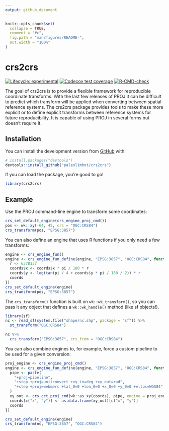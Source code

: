 ```yaml
---
output: github_document
---
```


<!-- README.md is generated from README.Rmd. Please edit that file -->

```r
knitr::opts_chunk$set(
  collapse = TRUE,
  comment = "#>",
  fig.path = "man/figures/README-",
  out.width = "100%"
)
```

# crs2crs

<!-- badges: start -->
[![Lifecycle: experimental](https://img.shields.io/badge/lifecycle-experimental-orange.svg)](https://lifecycle.r-lib.org/articles/stages.html#experimental)
[![Codecov test coverage](https://codecov.io/gh/paleolimbot/crs2crs/branch/master/graph/badge.svg)](https://codecov.io/gh/paleolimbot/crs2crs?branch=master)
[![R-CMD-check](https://github.com/paleolimbot/crs2crs/workflows/R-CMD-check/badge.svg)](https://github.com/paleolimbot/crs2crs/actions)
<!-- badges: end -->

The goal of crs2crs is to provide a flexible framework for reproducible coordinate transforms. With the last few releases of PROJ it can be difficult to predict which transform will be applied when converting between spatial reference systems. The crs2crs package provides tools to make these more explicit or to define explicit transforms between reference systems for future reproducibility. It is capable of using PROJ in several forms but doesn't require it.

## Installation

You can install the development version from [GitHub](https://github.com/) with:

``` r
# install.packages("devtools")
devtools::install_github("paleolimbot/crs2crs")
```

If you can load the package, you're good to go!

```r
library(crs2crs)
```

## Example

Use the PROJ command-line engine to transform some coordinates:

```r
crs_set_default_engine(crs_engine_proj_cmd())
pos <- wk::xy(-64, 45, crs = "OGC:CRS84")
crs_transform(pos, "EPSG:3857")
```

You can also define an engine that uses R functions if you only need a few transforms:

```r
engine <- crs_engine_fun()
engine <- crs_engine_fun_define(engine, "EPSG:3857", "OGC:CRS84", function(coords) {
  r <- 6378137
  coords$x <- coords$x * pi / 180 * r
  coords$y <- log(tan(pi / 4 + coords$y * pi / 180 / 2)) * r
  coords
})
crs_set_default_engine(engine)
crs_transform(pos, "EPSG:3857")
```

The `crs_transform()` function is built on `wk::wk_transform()`, so you can pass it any object that defines a `wk::wk_handle()` method (like sf objects!).

```r
library(sf)
nc <- read_sf(system.file("shape/nc.shp", package = "sf")) %>%
  st_transform("OGC:CRS84")

nc %>% 
  crs_transform("EPSG:3857", crs_from = "OGC:CRS84")
```

You can also combine engines to, for example, force a custom pipeline to be used for a given conversion:

```r
proj_engine <- crs_engine_proj_cmd()
engine <- crs_engine_fun_define(engine, "EPSG:3857", "OGC:CRS84", function(coords) {
  pipe <- paste(
    "+proj=pipeline",
    "+step +proj=unitconvert +xy_in=deg +xy_out=rad",
    "+step +proj=webmerc +lat_0=0 +lon_0=0 +x_0=0 +y_0=0 +ellps=WGS84"
  )
  xy_out <- crs_cct_proj_cmd(wk::as_xy(coords), pipe, engine = proj_engine)
  coords[c("x", "y")] <- as.data.frame(xy_out)[c("x", "y")]
  coords
})

crs_set_default_engine(engine)
crs_transform(nc, "EPSG:3857", "OGC:CRS84")
```
